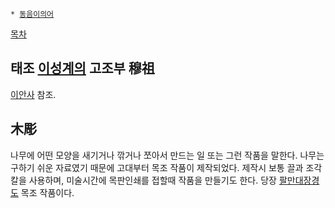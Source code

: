  * [[동음이의어]]

[[목차]]
== 태조 [[이성계]]의 고조부 穆祖 ==
[[이안사]] 참조. 

== 木彫 ==
나무에 어떤 모양을 새기거나 깎거나 쪼아서 만드는 일 또는 그런 작품을 말한다. 나무는 구하기 쉬운 자료였기 때문에 고대부터 목조 작품이 제작되었다. 제작시 보통 끌과 조각 칼을 사용하며, 미술시간에 목판인쇄를 접할때 작품을 만들기도 한다. 당장 [[팔만대장경]]도 목조 작품이다.
